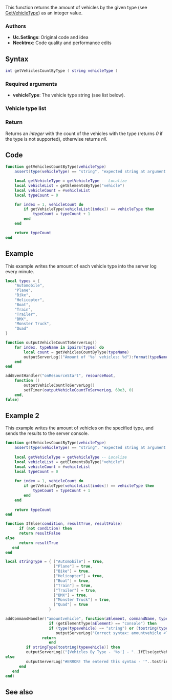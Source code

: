 
{{Useful Function}}
This function returns the amount of vehicles by the given type (see [[/GetVehicleType.md|GetVehicleType]]) as an integer value.

===Authors===
* '''Uc.Setlings''': Original code and idea
* '''Necktrox''': Code quality and performance edits

==Syntax==
<syntaxhighlight lang="lua">
int getVehiclesCountByType ( string vehicleType )
</syntaxhighlight>

===Required arguments===
* '''vehicleType''': The vehicle type string (see list below).

===Vehicle type list===
{{VehicleTypes}}

===Return===
Returns an ''integer'' with the count of the vehicles with the type (returns ''0'' if the type is not supported), otherwise returns ''nil''.

==Code==
<section name="Function source" class="both" show="true">
<syntaxhighlight lang="lua">
function getVehiclesCountByType(vehicleType)
    assert(type(vehicleType) == "string", "expected string at argument 1, got ".. type(vehicleType))

    local getVehicleType = getVehicleType -- Localize
    local vehicleList = getElementsByType("vehicle")
    local vehicleCount = #vehicleList
    local typeCount = 0

    for index = 1, vehicleCount do
        if getVehicleType(vehicleList[index]) == vehicleType then
            typeCount = typeCount + 1
        end
    end

    return typeCount
end
</syntaxhighlight>
</section>

==Example==
<section name="Server" class="server" show="true">
This example writes the amount of each vehicle type into the server log every minute.
<syntaxhighlight lang="lua">
local types = {
    "Automobile",
    "Plane",
    "Bike",
    "Helicopter",
    "Boat",
    "Train",
    "Trailer",
    "BMX",
    "Monster Truck",
    "Quad"
}

function outputVehicleCountToServerLog()
    for index, typeName in ipairs(types) do
        local count = getVehiclesCountByType(typeName)
        outputServerLog(("Amount of '%s' vehicles: %d"):format(typeName, count))
    end
end

addEventHandler("onResourceStart", resourceRoot,
    function ()
        outputVehicleCountToServerLog()
        setTimer(outputVehicleCountToServerLog, 60e3, 0)
    end,
false)
</syntaxhighlight>
</section>

==Example 2==
<section name="Server" class="server" show="true">
This example writes the amount of vehicles on the specified type, and sends the results to the server console.
<syntaxhighlight lang="lua">
function getVehiclesCountByType(vehicleType)
    assert(type(vehicleType) == "string", "expected string at argument 1, got ".. type(vehicleType))
 
    local getVehicleType = getVehicleType -- Localize
    local vehicleList = getElementsByType("vehicle")
    local vehicleCount = #vehicleList
    local typeCount = 0
 
    for index = 1, vehicleCount do
        if getVehicleType(vehicleList[index]) == vehicleType then
            typeCount = typeCount + 1
        end
    end
 
    return typeCount
end

function IfElse(condition, resultTrue, resultFalse)
      if (not condition) then
      return resultFalse
else
      return resultTrue
   end
end

local stringType = { ["Automobile"] = true,
                     ["Plane"] = true,
                     ["Bike"] = true,
                     ["Helicopter"] = true,
                     ["Boat"] = true,
                     ["Train"] = true,
                     ["Trailer"] = true,
                     ["BMX"] = true,
                     ["Monster Truck"] = true,
                     ["Quad"] = true
                   }

addCommandHandler("amountvehicle", function(aElement, commandName, typevehicle)
                   if (getElementType(aElement) == "console") then
                   if (type(typevehicle) ~= "string") or (tostring(typevehicle) == nil) or (tostring(typevehicle) == "") or (string.len(typevehicle) < 3) then
                      outputServerLog("Correct syntax: amountvehicle <Type Vehicle>")
                return
                   end
         if stringType[tostring(typevehicle)] then
         outputServerLog(("[Vehicles By Type - '%s'] - "..IfElse(getVehiclesCountByType(typevehicle) < 1, " Not found!", "Found '%s'")):format(typevehicle, getVehiclesCountByType(typevehicle)))
else
         outputServerLog("#ERROR! The entered this syntax - '"..tostring(typevehicle).."' isn't correct")
      end
   end
end)
</syntaxhighlight>
</section>

==See also==
{{Useful Functions}}